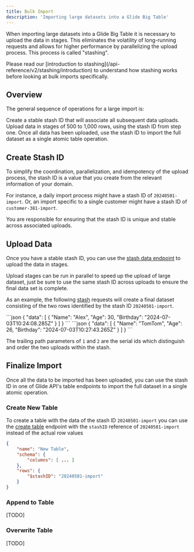```yaml
---
title: Bulk Import
description: 'Importing large datasets into a Glide Big Table'
---
```


When importing large datasets into a Glide Big Table it is necessary to upload the data in stages. This eliminates the volatility of long-running requests and allows for higher performance by parallelizing the upload process. This process is called "stashing".

<Tip>
  Please read our [introduction to stashing](/api-reference/v2/stashing/introduction) to understand how stashing works before looking at bulk imports specifically.
</Tip>


## Overview

The general sequence of operations for a large import is:

<Steps>
  <Step title="Create stash identifier">
    Create a stable stash ID that will associate all subsequent data uploads.
  </Step>
  <Step title="Upload data subsets">
    Upload data in stages of 500 to 1,000 rows, using the stash ID from step one.
  </Step>
  <Step title="Finalize import">
    Once all data has been uploaded, use the stash ID to import the full dataset as a single atomic table operation.
  </Step>
</Steps>

## Create Stash ID

To simplify the coordination, parallelization, and idempotency of the upload process, the stash ID is a value that you create from the relevant information of your domain.

For instance, a daily import process might have a stash ID of `20240501-import`. Or, an import specific to a single customer might have a stash ID of `customer-381-import`.

You are responsible for ensuring that the stash ID is unique and stable across associated uploads.

## Upload Data

Once you have a stable stash ID, you can use the [stash data endpoint](/api-reference/v2/stashing/post-stashes-serial) to upload the data in stages.

Upload stages can be run in parallel to speed up the upload of large dataset, just be sure to use the same stash ID across uploads to ensure the final data set is complete.

As an example, the following [stash](/api-reference/v2/stashing/post-stashes-serial) requests will create a final dataset consisting of the two rows identified by the stash ID `20240501-import`.

<Tabs>
    <Tab title="POST /stashes/20240501-import/1">
        ```json
        {
            "data": [
                {
                    "Name": "Alex",
                    "Age": 30,
                    "Birthday": "2024-07-03T10:24:08.285Z"
                }
            ]
        }
        ```
    </Tab>
    <Tab title="POST /stashes/20240501-import/2">
        ```json
        {
            "data": [
                {
                    "Name": "TomTom",
                    "Age": 26,
                    "Birthday": "2024-07-03T10:27:43.265Z"
                }
            ]
        }
        ```
    </Tab>
</Tabs>

<Note>The trailing path parameters of `1` and `2` are the serial ids which distinguish and order the two uploads within the stash.</Note>

## Finalize Import

Once all the data to be imported has been uploaded, you can use the stash ID in one of Glide API's table endpoints to import the full dataset in a single atomic operation.

### Create New Table

To create a table with the data of the stash ID `20240501-import` you can use the [create table](/api-reference/v2/tables/post-tables) endpoint with the `stashID` reference of `20240501-import` instead of the actual row values

```json
{
    "name": "New Table",
    "schema": {
        "columns": [ ... ]
    },
    "rows": {
        "$stashID": "20240501-import"
    }
}
```

### Append to Table

[TODO]

### Overwrite Table

[TODO]